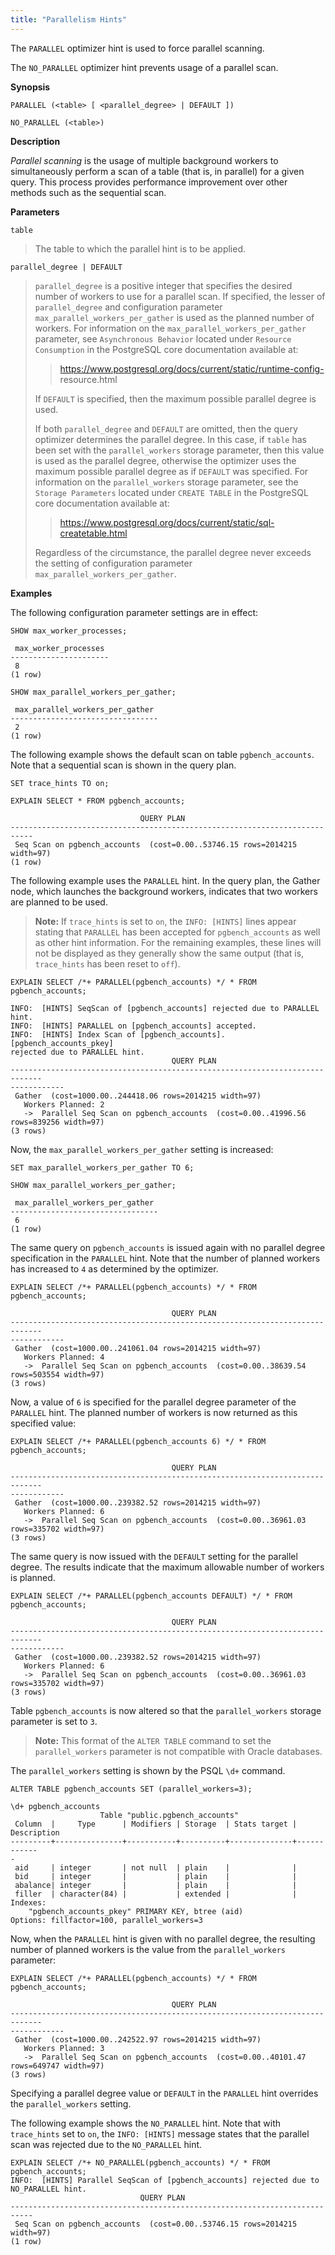 ```yaml
---
title: "Parallelism Hints"
---
```


<div id="parallelism_hints" class="registered_link"></div>


The `PARALLEL` optimizer hint is used to force parallel scanning.

The `NO_PARALLEL` optimizer hint prevents usage of a parallel scan.

**Synopsis**

    PARALLEL (<table> [ <parallel_degree> | DEFAULT ])

    NO_PARALLEL (<table>)

**Description**

*Parallel scanning* is the usage of multiple background workers to simultaneously perform a scan of a table (that is, in parallel) for a given query. This process provides performance improvement over other methods such as the sequential scan.

**Parameters**

`table`

> The table to which the parallel hint is to be applied.

`parallel_degree | DEFAULT`

> `parallel_degree` is a positive integer that specifies the desired number of workers to use for a parallel scan. If specified, the lesser of `parallel_degree` and configuration parameter `max_parallel_workers_per_gather` is used as the planned number of workers. For information on the `max_parallel_workers_per_gather` parameter, see `Asynchronous Behavior` located under `Resource Consumption` in the PostgreSQL core documentation available at:
>
> > <https://www.postgresql.org/docs/current/static/runtime-config-> resource.html
>
> If `DEFAULT` is specified, then the maximum possible parallel degree is used.
>
> If both `parallel_degree` and `DEFAULT` are omitted, then the query optimizer determines the parallel degree. In this case, if `table` has been set with the `parallel_workers` storage parameter, then this value is used as the parallel degree, otherwise the optimizer uses the maximum possible parallel degree as if `DEFAULT` was specified. For information on the `parallel_workers` storage parameter, see the `Storage Parameters` located under `CREATE TABLE` in the PostgreSQL core documentation available at:
>
> > <https://www.postgresql.org/docs/current/static/sql-createtable.html>
>
> Regardless of the circumstance, the parallel degree never exceeds the setting of configuration parameter `max_parallel_workers_per_gather`.

**Examples**

The following configuration parameter settings are in effect:

    SHOW max_worker_processes;

     max_worker_processes
    ----------------------
     8
    (1 row)

    SHOW max_parallel_workers_per_gather;

     max_parallel_workers_per_gather
    ---------------------------------
     2
    (1 row)

The following example shows the default scan on table `pgbench_accounts`. Note that a sequential scan is shown in the query plan.

    SET trace_hints TO on;

    EXPLAIN SELECT * FROM pgbench_accounts;

                                 QUERY PLAN
    ---------------------------------------------------------------------------
     Seq Scan on pgbench_accounts  (cost=0.00..53746.15 rows=2014215 width=97)
    (1 row)

The following example uses the `PARALLEL` hint. In the query plan, the Gather node, which launches the background workers, indicates that two workers are planned to be used.

> **Note:** If `trace_hints` is set to `on`, the `INFO: [HINTS]` lines appear stating that `PARALLEL` has been accepted for `pgbench_accounts` as well as other hint information. For the remaining examples, these lines will not be displayed as they generally show the same output (that is, `trace_hints` has been reset to `off`).


    EXPLAIN SELECT /*+ PARALLEL(pgbench_accounts) */ * FROM pgbench_accounts;

    INFO:  [HINTS] SeqScan of [pgbench_accounts] rejected due to PARALLEL hint.
    INFO:  [HINTS] PARALLEL on [pgbench_accounts] accepted.
    INFO:  [HINTS] Index Scan of [pgbench_accounts].[pgbench_accounts_pkey]
    rejected due to PARALLEL hint.
                                        QUERY PLAN
    -----------------------------------------------------------------------------
    ------------
     Gather  (cost=1000.00..244418.06 rows=2014215 width=97)
       Workers Planned: 2
       ->  Parallel Seq Scan on pgbench_accounts  (cost=0.00..41996.56
    rows=839256 width=97)
    (3 rows)

Now, the `max_parallel_workers_per_gather` setting is increased:

    SET max_parallel_workers_per_gather TO 6;

    SHOW max_parallel_workers_per_gather;

     max_parallel_workers_per_gather
    ---------------------------------
     6
    (1 row)

The same query on `pgbench_accounts` is issued again with no parallel degree specification in the `PARALLEL` hint. Note that the number of planned workers has increased to `4` as determined by the optimizer.

    EXPLAIN SELECT /*+ PARALLEL(pgbench_accounts) */ * FROM pgbench_accounts;

                                        QUERY PLAN
    -----------------------------------------------------------------------------
    ------------
     Gather  (cost=1000.00..241061.04 rows=2014215 width=97)
       Workers Planned: 4
       ->  Parallel Seq Scan on pgbench_accounts  (cost=0.00..38639.54
    rows=503554 width=97)
    (3 rows)

Now, a value of `6` is specified for the parallel degree parameter of the `PARALLEL` hint. The planned number of workers is now returned as this specified value:

    EXPLAIN SELECT /*+ PARALLEL(pgbench_accounts 6) */ * FROM pgbench_accounts;

                                        QUERY PLAN
    -----------------------------------------------------------------------------
    ------------
     Gather  (cost=1000.00..239382.52 rows=2014215 width=97)
       Workers Planned: 6
       ->  Parallel Seq Scan on pgbench_accounts  (cost=0.00..36961.03
    rows=335702 width=97)
    (3 rows)

The same query is now issued with the `DEFAULT` setting for the parallel degree. The results indicate that the maximum allowable number of workers is planned.

    EXPLAIN SELECT /*+ PARALLEL(pgbench_accounts DEFAULT) */ * FROM
    pgbench_accounts;

                                        QUERY PLAN
    -----------------------------------------------------------------------------
    ------------
     Gather  (cost=1000.00..239382.52 rows=2014215 width=97)
       Workers Planned: 6
       ->  Parallel Seq Scan on pgbench_accounts  (cost=0.00..36961.03
    rows=335702 width=97)
    (3 rows)

Table `pgbench_accounts` is now altered so that the `parallel_workers` storage parameter is set to `3`.

> **Note:** This format of the `ALTER TABLE` command to set the `parallel_workers` parameter is not compatible with Oracle databases.


The `parallel_workers` setting is shown by the PSQL `\d+` command.

    ALTER TABLE pgbench_accounts SET (parallel_workers=3);

    \d+ pgbench_accounts
                        Table "public.pgbench_accounts"
     Column  |     Type      | Modifiers | Storage  | Stats target | Description
    ---------+---------------+-----------+----------+--------------+------------
    -
     aid     | integer       | not null  | plain    |              |
     bid     | integer       |           | plain    |              |
     abalance| integer       |           | plain    |              |
     filler  | character(84) |           | extended |              |
    Indexes:
        "pgbench_accounts_pkey" PRIMARY KEY, btree (aid)
    Options: fillfactor=100, parallel_workers=3

Now, when the `PARALLEL` hint is given with no parallel degree, the resulting number of planned workers is the value from the `parallel_workers` parameter:

    EXPLAIN SELECT /*+ PARALLEL(pgbench_accounts) */ * FROM pgbench_accounts;

                                        QUERY PLAN
    -----------------------------------------------------------------------------
    ------------
     Gather  (cost=1000.00..242522.97 rows=2014215 width=97)
       Workers Planned: 3
       ->  Parallel Seq Scan on pgbench_accounts  (cost=0.00..40101.47
    rows=649747 width=97)
    (3 rows)

Specifying a parallel degree value or `DEFAULT` in the `PARALLEL` hint overrides the `parallel_workers` setting.

The following example shows the `NO_PARALLEL` hint. Note that with `trace_hints` set to `on`, the `INFO: [HINTS]` message states that the parallel scan was rejected due to the `NO_PARALLEL` hint.

    EXPLAIN SELECT /*+ NO_PARALLEL(pgbench_accounts) */ * FROM pgbench_accounts;
    INFO:  [HINTS] Parallel SeqScan of [pgbench_accounts] rejected due to
    NO_PARALLEL hint.
                                 QUERY PLAN
    ---------------------------------------------------------------------------
     Seq Scan on pgbench_accounts  (cost=0.00..53746.15 rows=2014215 width=97)
    (1 row)
